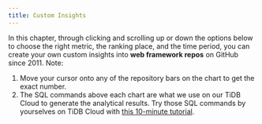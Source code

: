 ```yaml
---
title: Custom Insights
---
```


In this chapter, through clicking and scrolling up or down the options below to choose the right metric, the ranking place, and the time period, you can create your own custom insights into **web framework repos** on GitHub since 2011. 
Note:

1. Move your cursor onto any of the repository bars on the chart to get the exact number.
2. The SQL commands above each chart are what we use on our TiDB Cloud to generate the analytical results. Try those SQL commands by yourselves on TiDB Cloud with [this 10-minute tutorial](https://ossinsight.io/_/more/analyze-github-events-on-tidb-cloud-in-10-minutes).

<CommonChart repo='web_framework_repos' chart='histories' />
